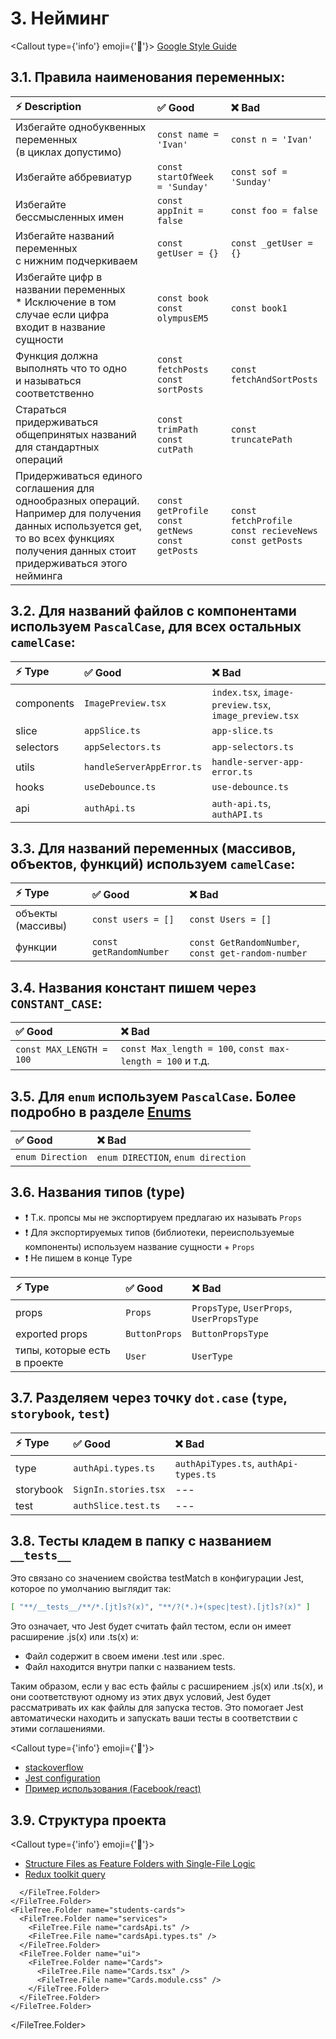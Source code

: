 
# 3. Нейминг

<Callout type={'info'} emoji={'🔗'}>
  [Google Style Guide](https://google.github.io/styleguide/tsguide.html#identifiers)
</Callout>

## 3.1. Правила наименования переменных:

| ⚡ Description                                                                                                                                                                              | ✅ Good                                                         | ❌ Bad                                                                |
| :------------------------------------------------------------------------------------------------------------------------------------------------------------------------------------------ | :-------------------------------------------------------------- | :-------------------------------------------------------------------- |
| Избегайте однобуквенных переменных <br/>(в циклах допустимо)                                                                                                                                | `const name = 'Ivan'`                                           | `const n = 'Ivan'`                                                    |
| Избегайте аббревиатур                                                                                                                                                                       | `const startOfWeek = 'Sunday'`                                  | `const sof = 'Sunday'`                                                |
| Избегайте бессмысленных имен                                                                                                                                                                | `const appInit = false`                                         | `const foo = false`                                                   |
| Избегайте названий переменных<br/> с нижним подчеркиваем                                                                                                                                    | `const getUser = {}`                                            | `const _getUser = {}`                                                 |
| Избегайте цифр в названии переменных <br/> \* Исключение в том случае если цифра <br/> входит в название сущности                                                                           | `const book` <br/> `const olympusEM5`                           | `const book1`                                                         |
| Функция должна выполнять что то одно <br/> и называться соответственно                                                                                                                      | `const fetchPosts` <br/> `const sortPosts`                      | `const fetchAndSortPosts`                                             |
| Стараться придерживаться общепринятых названий для стандартных операций                                                                                                                     | `const trimPath` <br/> `const cutPath`                          | `const truncatePath`                                                  |
| Придерживаться единого соглашения для однообразных операций. <br/> Например для получения данных используется get, то во всех функциях получения данных стоит придерживаться этого нейминга | `const getProfile` <br/> `const getNews` <br/> `const getPosts` | `const fetchProfile` <br/> `const recieveNews` <br/> `const getPosts` |

## 3.2. Для названий файлов с компонентами используем `PascalCase`, для всех остальных `camelCase`:

| ⚡ Type    | ✅ Good                   | ❌ Bad                                                |
| :--------- | :------------------------ | :---------------------------------------------------- |
| components | `ImagePreview.tsx`        | `index.tsx`, `image-preview.tsx`, `image_preview.tsx` |
| slice      | `appSlice.ts`             | `app-slice.ts`                                        |
| selectors  | `appSelectors.ts`         | `app-selectors.ts`                                    |
| utils      | `handleServerAppError.ts` | `handle-server-app-error.ts`                          |
| hooks      | `useDebounce.ts`          | `use-debounce.ts`                                     |
| api        | `authApi.ts`              | `auth-api.ts`, `authAPI.ts`                           |

## 3.3. Для названий переменных (массивов, объектов, функций) используем `camelCase`:

| ⚡ Type           | ✅ Good                 | ❌ Bad                                             |
| :---------------- | :---------------------- | :------------------------------------------------- |
| объекты (массивы) | `const users = []`      | `const Users = []`                                 |
| функции           | `const getRandomNumber` | `const GetRandomNumber`, `const get-random-number` |

## 3.4. Названия констант пишем через `CONSTANT_CASE`:

| ✅ Good                  | ❌ Bad                                                    |
| :----------------------- | :-------------------------------------------------------- |
| `const MAX_LENGTH = 100` | `const Max_length = 100`, `const max-length = 100` и т.д. |

## 3.5. Для `enum` используем `PascalCase`. Более подробно в разделе [Enums](ts/enums)

| ✅ Good          | ❌ Bad                             |
| :--------------- | :--------------------------------- |
| `enum Direction` | `enum DIRECTION`, `enum direction` |

## 3.6. Названия типов (type)

- ❗ Т.к. пропсы мы не экспортируем предлагаю их называть `Props`
- ❗ Для экспортируемых типов (библиотеки, переиспользуемые компоненты) используем название сущности + `Props`
- ❗ Не пишем в конце Type

| ⚡ Type                      | ✅ Good       | ❌ Bad                                    |
| :--------------------------- | :------------ | :---------------------------------------- |
| props                        | `Props`       | `PropsType`, `UserProps`, `UserPropsType` |
| exported props               | `ButtonProps` | `ButtonPropsType`                         |
| типы, которые есть в проекте | `User`        | `UserType`                                |

## 3.7. Разделяем через точку `dot.case` (`type`, `storybook`, `test`)

| ⚡ Type   | ✅ Good              | ❌ Bad                                |
| :-------- | :------------------- | :------------------------------------ |
| type      | `authApi.types.ts`   | `authApiTypes.ts`, `authApi-types.ts` |
| storybook | `SignIn.stories.tsx` | ---                                   |
| test      | `authSlice.test.ts`  | ---                                   |

## 3.8. Тесты кладем в папку с названием `__tests__`

<Callout>
  Это связано со значением свойства testMatch в конфигурации Jest, которое по умолчанию выглядит так:

  ```bash filename="Terminal"
  [ "**/__tests__/**/*.[jt]s?(x)", "**/?(*.)+(spec|test).[jt]s?(x)" ]
  ```
  Это означает, что Jest будет считать файл тестом, если он имеет расширение .js(x) или .ts(x) и:

  * Файл содержит в своем имени .test или .spec.
  * Файл находится внутри папки с названием tests.
  
  Таким образом, если у вас есть файлы с расширением .js(x) или .ts(x), и они соответствуют одному из этих двух условий,
  Jest будет рассматривать их как файлы для запуска тестов.
  Это помогает Jest автоматически находить и запускать ваши тесты в соответствии с этими соглашениями.
</Callout>

<Callout type={'info'} emoji={'🔗'}>
  * [stackoverflow](https://stackoverflow.com/a/55551668)
  * [Jest configuration](https://jestjs.io/docs/configuration)
  * [Пример использования (Facebook/react)](https://github.com/facebook/react/tree/main/packages/react-client/src)
</Callout>


## 3.9. Структура проекта

<Callout type={'info'} emoji={'🔗'}>
  * [Structure Files as Feature Folders with Single-File
  Logic](https://redux.js.org/style-guide/#structure-files-as-feature-folders-with-single-file-logic)
  * [Redux toolkit query](https://redux-toolkit.js.org/rtk-query/usage/examples)
</Callout>

<FileTree>
  <FileTree.Folder name="assets">
    <FileTree.Folder name="images">
      <FileTree.File name="mainBg.webp" />
      <FileTree.File name="cat.jpg" />
      <FileTree.File name="defaultAvatar.svg" />
    </FileTree.Folder>
    <FileTree.Folder name="icons">
      <FileTree.File name="camera.svg" />
      <FileTree.File name="logo.svg" />
      <FileTree.File name="eye.tsx" />
    </FileTree.Folder>
    <FileTree.Folder name="fonts" />
  </FileTree.Folder>
  <FileTree.Folder name="common" defaultOpen>
    <FileTree.Folder name="components">
      <FileTree.Folder name="DropDown">
        <FileTree.File name="DropDown.tsx" />
        <FileTree.File name="DropDown.module.css" />
      </FileTree.Folder>
      <FileTree.Folder name="Slider">
        <FileTree.File name="Slider.tsx" />
        <FileTree.File name="Slider.module.css" />
      </FileTree.Folder>
      <FileTree.File name="index.ts" />
    </FileTree.Folder>
    <FileTree.Folder name="hooks">
      <FileTree.File name="useDebounce.ts" />
      <FileTree.File name="useLocalStorage.ts" />
      <FileTree.File name="index.ts" />
    </FileTree.Folder>
    <FileTree.Folder name="utils">
      <FileTree.File name="handleServerAppError.ts" />
      <FileTree.File name="handleServerNetworkError.ts" />
      <FileTree.File name="index.ts" />
    </FileTree.Folder>
    <FileTree.Folder name="enums">
      <FileTree.File name="enums.ts" />
      <FileTree.File name="index.ts" />
    </FileTree.Folder>
    <FileTree.Folder name="types">
      <FileTree.File name="types.ts" />
      <FileTree.File name="index.ts" />
    </FileTree.Folder>
  </FileTree.Folder>
  <FileTree.Folder name="app" defaultOpen>
    <FileTree.Folder name="__tests__">
      <FileTree.File name="appSlice.test.ts" />
    </FileTree.Folder>
    <FileTree.File name="store.ts" />
    <FileTree.File name="App.tsx" />
    <FileTree.File name="appSlice.ts" />
    <FileTree.File name="appSelectors.ts" />
  </FileTree.Folder>
  <FileTree.Folder name="features" defaultOpen>
    <FileTree.Folder name="auth" defaultOpen>
      <FileTree.Folder name="api" defaultOpen>
        <FileTree.File name="authApi.ts" />
        <FileTree.File name="authApi.types.ts" />
      </FileTree.Folder>
      <FileTree.Folder name="lib" defaultOpen>
        <FileTree.File name="useLogin.ts" />
      </FileTree.Folder>
      <FileTree.Folder name="model" defaultOpen>
        <FileTree.Folder name="__tests__">
          <FileTree.File name="authSlice.test.ts" />
        </FileTree.Folder>
        <FileTree.File name="authSlice.ts" />
        <FileTree.File name="authSelectors.ts" />
      </FileTree.Folder>
      <FileTree.Folder name="ui" defaultOpen>
        <FileTree.Folder name="Login">
          <FileTree.File name="Login.tsx" />
          <FileTree.File name="Login.module.css" />
        </FileTree.Folder>
        <FileTree.Folder name="Logout">
          <FileTree.File name="Logout.tsx" />
          <FileTree.File name="Logout.module.css" />
        </FileTree.Folder>

      </FileTree.Folder>
    </FileTree.Folder>
    <FileTree.Folder name="students-cards">
      <FileTree.Folder name="services">
        <FileTree.File name="cardsApi.ts" />
        <FileTree.File name="cardsApi.types.ts" />
      </FileTree.Folder>
      <FileTree.Folder name="ui">
        <FileTree.Folder name="Cards">
          <FileTree.File name="Cards.tsx" />
          <FileTree.File name="Cards.module.css" />
        </FileTree.Folder>
      </FileTree.Folder>
    </FileTree.Folder>
  </FileTree.Folder>

</FileTree>
